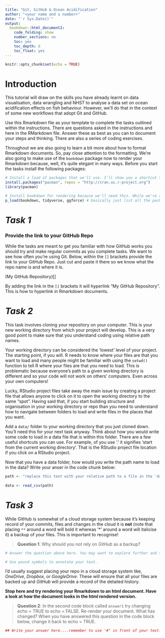 ```yaml
---
title: "Git, GitHub & Ocean Acidification"
author: "<your name and u number>"
date: "`r Sys.Date()`"
output: 
  bookdown::html_document2:
    code_folding: show
    number_sections: no
    toc: yes
    toc_depth: 6
    toc_float: yes
---
```


```r
knitr::opts_chunk$set(echo = TRUE)
```

# Introduction

This tutorial will draw on the skills you have already learnt on data visualisation, data wrangling and NHST to analyse a data set on ocean acidification effects on fish behaviour. However, we'll do that in the context of some new workflows that adopt Git and GitHub. 

Use this Rmarkdown file as your template to complete the tasks outlined within the instructions. There are questions asked in the instructions and here in the RMarkdown file. Answer these as best as you can to document your steps and thinking. There are also a series of coding exercises. 

Throughout we are also going to learn a bit more about how to format Rmarkdown documents. So, pay close attention to the formatting. We're also going to make use of the `bookdown` package now to render your Rmarkdown because, well, it's quite elegant in many ways. Before you start the tasks install the following packages:

```r
# Install a load of packages that we'll use. I'll show you a shortcut that I love to use. Try using the p_load function in the "pacman" package. p_load will execute both the install.packages and library commands in one shot so they only need to be used once to install pacman itself.
install.packages("pacman", repos = "http://cran.us.r-project.org")
library(pacman)

# Install bookdown for rendering because we'll need this. While we're at it, lets also install /load the tidyverse
p_load(bookdown, tidyverse, ggforce) # basically just list all the packages you want here

```

# *Task 1*

### Provide the link to your GitHub Repo 

While the tasks are meant to get you familiar with how GitHub works you should try and make regular commits as you complete tasks. We want to see how often you're using Git. Below, within the `[]` brackets provide the link to your GitHub Repo. Just cut and paste it there so we know what the repo name is and where it is. 

(My GitHub Repository)[]

By adding the link in the `[]` brackets it will hyperlink "My GitHub Repository". This is how to hyperlink in Rmarkdown documents.

# *Task 2*

This task involves cloning your repository on your computer. This is your new working directory from which your project will develop. This is a very good point to make sure that you understand coding using relative path names. 

Your working directory can be considered the 'lowest' level of your project. The starting point, if you will. R needs to know where your files are that you want to load and many people might be familiar with using the `setwd()` function to tell R where your files are that you need to load. This is problematic because everyone's path to a given working directory is different and so your code  will not work on others' computers. Even across your own computers!

Lucky, RStudio project files take away the main issue by creating a project file that allows anyone to click on it to open the working directory to the same "spot". Having said that, if you start building structure and organisation in your working directory or repo than you need to understand how to navigate between folders to load and write files in the places that you want. 

Add a `data/` folder to your working directory that you just cloned down. You'll need this for your next task anyway. Think about how you would write some code to load in a data file that is within this folder. There are a few useful shortcuts you can use. For example, of you use '.' it signifies 'start from the current working directory'. That is the RStudio project file location if you click on a RStudio project. 

Now that you have a data folder, how would you write the path name to load in the data? Write your anser in the code chunk below:

```r

path <- "replace this text with your relative path to a file in the 'data/' folder"
  
data <- read_csv(path)

```


# *Task 3*
While GitHub is somewhat of a cloud storage system because it's keeping record of your commits, files and changes in the cloud it is **not** (note that placing `**` around a word will bold it whereas '*' around a word will italicise it) a backup of your files. This is important to recognise! 

>**Question 1**: Why should you not rely on *GitHub* as a backup?

```r
# Answer the question above here. You may want to explore further and then come back to your reasons as you familiarise yourself

# Use pound symbols to annotate your text.

```

I'd usually suggest placing your repo in a cloud storage system like, *OneDrive*, *Dropbox*, or *GoogleDrive*. These will ensure that all your files are backed up and *GitHub* will provide a record of the detailed history. 

**Stop here and try rendering your Rmarkdown to an html document. Have a look at how the document looks in the html rendered version.**

>**Question 2**: In the second code block called `answer1` try changing echo = TRUE to echo = FALSE. Re-render your document. What has changed? When you have answered this question in the code block below, change it back to echo = TRUE. 

```r
## Write your answer here....remember to use '#" in front of your text.
```




